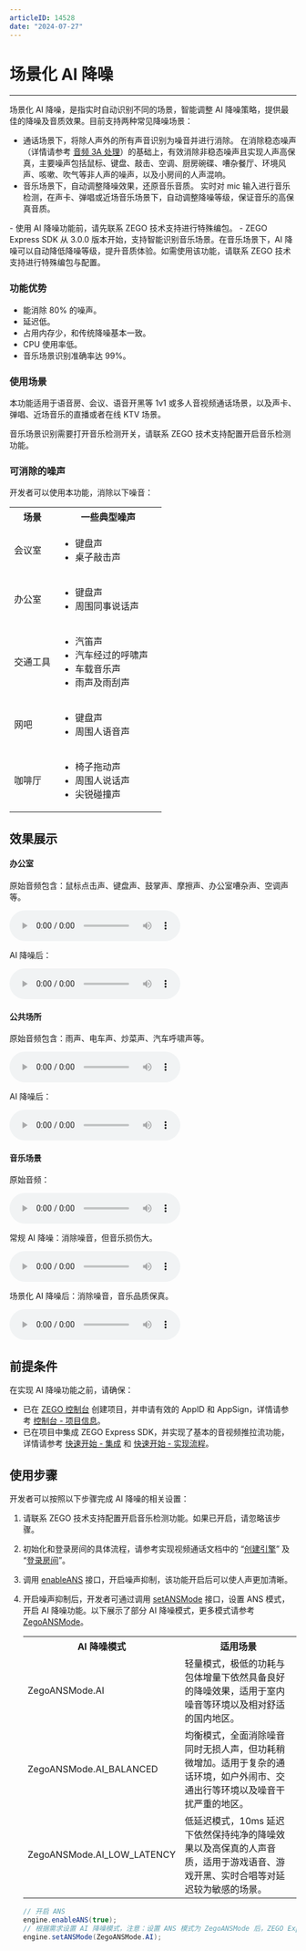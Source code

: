 ```yaml
---
articleID: 14528
date: "2024-07-27"
---
```

# 场景化 AI 降噪

- - -

场景化 AI 降噪，是指实时自动识别不同的场景，智能调整 AI 降噪策略，提供最佳的降噪及音质效果。目前支持两种常见降噪场景：
- 通话场景下，将除人声外的所有声音识别为噪音并进行消除。
在消除稳态噪声（详情请参考 [音频 3A 处理](!AudioAdvanced/Audio_3A_Processing)）的基础上，有效消除非稳态噪声且实现人声高保真，主要噪声包括鼠标、键盘、敲击、空调、厨房碗碟、嘈杂餐厅、环境风声、咳嗽、吹气等非人声的噪声，以及小房间的人声混响。
- 音乐场景下，自动调整降噪效果，还原音乐音质。
实时对 mic 输入进行音乐检测，在声卡、弹唱或近场音乐场景下，自动调整降噪等级，保证音乐的高保真音质。

<Warning title="注意">
- 使用 AI 降噪功能前，请先联系 ZEGO 技术支持进行特殊编包。
- ZEGO Express SDK 从 3.0.0 版本开始，支持智能识别音乐场景。在音乐场景下，AI 降噪可以自动降低降噪等级，提升音质体验。如需使用该功能，请联系 ZEGO 技术支持进行特殊编包与配置。
</Warning>

### 功能优势

- 能消除 80% 的噪声。
- 延迟低。
- 占用内存少，和传统降噪基本一致。
- CPU 使用率低。
- 音乐场景识别准确率达 99%。


### 使用场景

本功能适用于语音房、会议、语音开黑等 1v1 或多人音视频通话场景，以及声卡、弹唱、近场音乐的直播或者在线 KTV 场景。

<Warning title="注意">
音乐场景识别需要打开音乐检测开关，请联系 ZEGO 技术支持配置开启音乐检测功能。
</Warning>


### 可消除的噪声

开发者可以使用本功能，消除以下噪音：

<table>
  <colgroup>
    <col width="30%"/>
    <col width="70%"/>
  </colgroup>
  <tbody><tr>
    <th>场景</th>
    <th>一些典型噪声</th>
  </tr>
  <tr>
    <td>会议室</td>
    <td><ul><li>键盘声</li><li>桌子敲击声</li></ul></td>
  </tr>
  <tr>
    <td>办公室</td>
    <td><ul><li>键盘声</li><li>周围同事说话声</li></ul></td>
  </tr>
  <tr>
    <td>交通工具</td>
    <td><ul>
<li>汽笛声</li>
<li>汽车经过的呼啸声</li>
<li>车载音乐声</li>
<li>雨声及雨刮声</li>
</ul></td>
  </tr>
  <tr>
    <td>网吧</td>
    <td><ul>
<li>键盘声</li>
<li>周围人语音声</li>
</ul></td>
  </tr>
  <tr>
    <td>咖啡厅</td>
    <td><ul>
<li>椅子拖动声</li>
<li>周围人说话声</li>
<li>尖锐碰撞声</li>
</ul></td>
  </tr>
</tbody></table>

## 效果展示

<h4>办公室</h4>

原始音频包含：鼠标点击声、键盘声、鼓掌声、摩擦声、办公室嘈杂声、空调声等。

<audio src="https://doc-media.zego.im/sdk-doc/doc/video/Express_Video_SDK/Audio/office_noise_original.mp3" controls>您的浏览器不支持 audio 标签。</audio>

AI 降噪后：

<audio src="https://doc-media.zego.im/sdk-doc/doc/video/Express_Video_SDK/Audio/office_noise_AIDenoise.mp3" controls>您的浏览器不支持 audio 标签。</audio>

<h4>公共场所</h4>

原始音频包含：雨声、电车声、炒菜声、汽车呼啸声等。

<audio src="https://doc-media.zego.im/sdk-doc/doc/video/Express_Video_SDK/Audio/public_noise_original.mp3" controls>您的浏览器不支持 audio 标签。</audio>

AI 降噪后：

<audio src="https://doc-media.zego.im/sdk-doc/doc/video/Express_Video_SDK/Audio/public_noise_AIDenoise.mp3" controls>您的浏览器不支持 audio 标签。</audio>


<h4>音乐场景</h4>

原始音频：

<audio src="https://doc-media.zego.im/sdk-doc/doc/video/Express_Video_SDK/Audio/Original_audio.mp3" controls>您的浏览器不支持 audio 标签。</audio>

常规 AI 降噪：消除噪音，但音乐损伤大。

<audio src="https://doc-media.zego.im/sdk-doc/doc/video/Express_Video_SDK/Audio/Conventional_AI_noise_reduction_effect.mp3" controls>您的浏览器不支持 audio 标签。</audio>

场景化 AI 降噪后：消除噪音，音乐品质保真。

<audio src="https://doc-media.zego.im/sdk-doc/doc/video/Express_Video_SDK/Audio/Scenario_based_AI_noise_reduction_effect.mp3" controls>您的浏览器不支持 audio 标签。</audio>
## 前提条件

在实现 AI 降噪功能之前，请确保：

- 已在 [ZEGO 控制台](https://console.zego.im) 创建项目，并申请有效的 AppID 和 AppSign，详情请参考 [控制台 - 项目信息](/console/project-info)。
- 已在项目中集成 ZEGO Express SDK，并实现了基本的音视频推拉流功能，详情请参考 [快速开始 - 集成](!Integration/SDK_Integration) 和 [快速开始 - 实现流程](!Integration/Solution_Implementation)。


## 使用步骤

开发者可以按照以下步骤完成 AI 降噪的相关设置：

1. 请联系 ZEGO 技术支持配置开启音乐检测功能。如果已开启，请忽略该步骤。

2. 初始化和登录房间的具体流程，请参考实现视频通话文档中的 “[创建引擎](!Integration/Solution_Implementation#CreateEngine)” 及 “[登录房间](!Integration/Solution_Implementation#createroom)”。

3. 调用 [enableANS](@enableANS) 接口，开启噪声抑制，该功能开启后可以使人声更加清晰。

4. 开启噪声抑制后，开发者可通过调用 [setANSMode](@setANSMode) 接口，设置 ANS 模式，开启 AI 降噪功能。以下展示了部分 AI 降噪模式，更多模式请参考 [ZegoANSMode](@-ZegoANSMode)。

    <table>

    <tbody><tr>
    <th>AI 降噪模式</th>
    <th>适用场景</th>
    </tr>
    <tr>
    <td>ZegoANSMode.AI</td>
    <td>轻量模式，极低的功耗与包体增量下依然具备良好的降噪效果，适用于室内噪音等环境以及相对舒适的国内地区。</td>
    </tr>
    <tr>
    <td>ZegoANSMode.AI_BALANCED</td>
    <td>均衡模式，全面消除噪音同时无损人声，但功耗稍微增加。适用于复杂的通话环境，如户外闹市、交通出行等环境以及噪音干扰严重的地区。</td>
    </tr>
    <tr>
    <td>ZegoANSMode.AI_LOW_LATENCY</td>
    <td>低延迟模式，10ms 延迟下依然保持纯净的降噪效果以及高保真的人声音质，适用于游戏语音、游戏开黑、实时合唱等对延迟较为敏感的场景。</td>
    </tr>
    </tbody></table>

    ```java
    // 开启 ANS
    engine.enableANS(true);
    // 根据需求设置 AI 降噪模式，注意：设置 ANS 模式为 ZegoANSMode 后，ZEGO Express SDK 会强制关闭瞬态噪声抑制 [enableTransientANS]
    engine.setANSMode(ZegoANSMode.AI);
    ```
